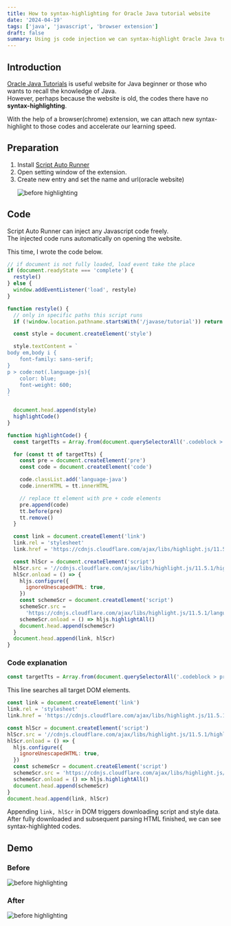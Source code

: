 ```yaml
---
title: How to syntax-highlighting for Oracle Java tutorial website
date: '2024-04-19'
tags: ['java', 'javascript', 'browser extension']
draft: false
summary: Using js code injection we can syntax-highlight Oracle Java tutorial website
---
```


<TOCInline toc={props.toc} toHeading={3} asDisclosure={true} />

## Introduction

[Oracle Java Tutorials](https://docs.oracle.com/javase/tutorial/) is useful website for Java beginner or those who wants to recall the knowledge of Java.  
However, perhaps because the website is old, the codes there have no **syntax-highlighting**.

With the help of a browser(chrome) extension, we can attach new syntax-highlight to those codes and accelerate our learning speed.

## Preparation

1. Install [Script Auto Runner](https://github.com/nakajmg/ScriptAutoRunner)
2. Open setting window of the extension.
3. Create new entry and set the name and url(oracle website)
   <p>
     <Image
       src="/learner-blog-second/oracle-java-syntax-highlighting/ua8n95jp5s51mxhroj1m.png"
       alt="before highlighting"
       width={838}
       height={190}
       className="img"
     />
   </p>

## Code

Script Auto Runner can inject any Javascript code freely.  
The injected code runs automatically on opening the website.

This time, I wrote the code below.

```js
// if document is not fully loaded, load event take the place
if (document.readyState === 'complete') {
  restyle()
} else {
  window.addEventListener('load', restyle)
}

function restyle() {
  // only in specific paths this script runs
  if (!window.location.pathname.startsWith('/javase/tutorial')) return

  const style = document.createElement('style')

  style.textContent = `
body em,body i {
    font-family: sans-serif;
}
p > code:not(.language-js){
    color: blue;
    font-weight: 600;
}
`

  document.head.append(style)
  highlightCode()
}

function highlightCode() {
  const targetTts = Array.from(document.querySelectorAll('.codeblock > pre, pre.codeblock'))

  for (const tt of targetTts) {
    const pre = document.createElement('pre')
    const code = document.createElement('code')

    code.classList.add('language-java')
    code.innerHTML = tt.innerHTML

    // replace tt element with pre + code elements
    pre.append(code)
    tt.before(pre)
    tt.remove()
  }

  const link = document.createElement('link')
  link.rel = 'stylesheet'
  link.href = 'https://cdnjs.cloudflare.com/ajax/libs/highlight.js/11.5.1/styles/a11y-dark.min.css'

  const hlScr = document.createElement('script')
  hlScr.src = '//cdnjs.cloudflare.com/ajax/libs/highlight.js/11.5.1/highlight.min.js'
  hlScr.onload = () => {
    hljs.configure({
      ignoreUnescapedHTML: true,
    })
    const schemeScr = document.createElement('script')
    schemeScr.src =
      'https://cdnjs.cloudflare.com/ajax/libs/highlight.js/11.5.1/languages/java.min.js'
    schemeScr.onload = () => hljs.highlightAll()
    document.head.append(schemeScr)
  }
  document.head.append(link, hlScr)
}
```

### Code explanation

```js
const targetTts = Array.from(document.querySelectorAll('.codeblock > pre, pre.codeblock'))
```

This line searches all target DOM elements.

```js
const link = document.createElement('link')
link.rel = 'stylesheet'
link.href = 'https://cdnjs.cloudflare.com/ajax/libs/highlight.js/11.5.1/styles/a11y-dark.min.css'

const hlScr = document.createElement('script')
hlScr.src = '//cdnjs.cloudflare.com/ajax/libs/highlight.js/11.5.1/highlight.min.js'
hlScr.onload = () => {
  hljs.configure({
    ignoreUnescapedHTML: true,
  })
  const schemeScr = document.createElement('script')
  schemeScr.src = 'https://cdnjs.cloudflare.com/ajax/libs/highlight.js/11.5.1/languages/java.min.js'
  schemeScr.onload = () => hljs.highlightAll()
  document.head.append(schemeScr)
}
document.head.append(link, hlScr)
```

Appending `link, hlScr` in DOM triggers downloading script and style data.  
After fully downloaded and subsequent parsing HTML finished, we can see syntax-highlighted codes.

## Demo

### Before

<p>
  <Image
    src="/learner-blog-second/oracle-java-syntax-highlighting/zmtkehrchyogg3iwbnht.png"
    alt="before highlighting"
    width={1170}
    height={919}
    className="img"
  />
</p>

### After

<p>
  <Image
    src="/learner-blog-second/oracle-java-syntax-highlighting/jvjnnla5yw4iwhxiqyr5.png"
    alt="before highlighting"
    width={1170}
    height={919}
    className="img"
  />
</p>
